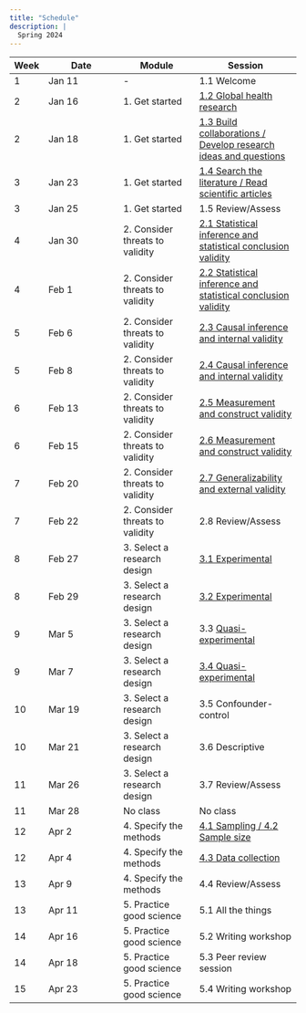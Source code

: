 ```yaml
---
title: "Schedule"
description: |
  Spring 2024
---
```


| Week | Date | Module | Session |
|- | --- | --- | ---- |
| 1 | Jan 11 | - | 1.1 Welcome |
| 2 | Jan 16 | 1. Get started | [1.2 Global health research](mod1.html#global-health-research) |
| 2 | Jan 18 | 1. Get started | [1.3 Build collaborations / Develop research ideas and questions](mod1.html#build-collaborations-develop-questions) |
| 3 | Jan 23 | 1. Get started | [1.4 Search the literature / Read scientific articles](mod1.html#search-the-literature-read-scientific-articles) |
| 3 | Jan 25 | 1. Get started | 1.5 Review/Assess |
| 4 | Jan 30 | 2. Consider threats to validity | [2.1 Statistical inference and statistical conclusion validity](mod2.html#and-2.2-statistical-inference-and-statistical-conclusion-validity) |
| 4 | Feb 1 | 2. Consider threats to validity | [2.2 Statistical inference and statistical conclusion validity](mod2.html#and-2.2-statistical-inference-and-statistical-conclusion-validity) |
| 5 | Feb 6 | 2. Consider threats to validity | [2.3 Causal inference and internal validity](mod2.html#and-2.4-causal-inference-and-internal-validity) |
| 5 | Feb 8 | 2. Consider threats to validity | [2.4 Causal inference and internal validity](mod2.html#and-2.4-causal-inference-and-internal-validity) |
| 6 | Feb 13 | 2. Consider threats to validity | [2.5 Measurement and construct validity](mod2.html#and-2.6-measurement-and-construct-validation) |
| 6 | Feb 15 | 2. Consider threats to validity | [2.6 Measurement and construct validity](mod2.html#and-2.6-measurement-and-construct-validation) |
| 7 | Feb 20 | 2. Consider threats to validity | [2.7 Generalizability and external validity](mod2.html#generalizability-and-external-validity) |
| 7 | Feb 22 | 2. Consider threats to validity | 2.8 Review/Assess |
| 8 | Feb 27 | 3. Select a research design | [3.1 Experimental](mod3.html#and-3.2-experimental) |
| 8 | Feb 29 | 3. Select a research design | [3.2 Experimental](mod3.html#and-3.2-experimental) |
| 9 | Mar 5 | 3. Select a research design | 3.3 [Quasi-experimental](mod3.html#quasi-experimental) |
| 9 | Mar 7 | 3. Select a research design | [3.4 Quasi-experimental](mod3.html#quasi-experimental) |
| 10 | Mar 19 | 3. Select a research design | 3.5 Confounder-control |
| 10 | Mar 21 | 3. Select a research design | 3.6 Descriptive |
| 11 | Mar 26 | 3. Select a research design | 3.7 Review/Assess |
| 11 | Mar 28 | No class | No class |
| 12 | Apr 2 | 4. Specify the methods | [4.1 Sampling / 4.2 Sample size](mod4.html#sampling) |
| 12 | Apr 4 | 4. Specify the methods | [4.3 Data collection](mod4.html#data-collection) |
| 13 | Apr 9 | 4. Specify the methods | 4.4 Review/Assess |
| 13 | Apr 11 | 5. Practice good science | 5.1 All the things |
| 14 | Apr 16 | 5. Practice good science | 5.2 Writing workshop |
| 14 | Apr 18 | 5. Practice good science | 5.3 Peer review session |
| 15 | Apr 23 | 5. Practice good science | 5.4 Writing workshop |

<!--
| 14 | Apr 16 | 5. Practice good science | 5.2 Peer review / Writing workshop (371) |
| 14 | Apr 18 | 5. Practice good science | 5.3 Peer review session (371 only) |
| 15 | Apr 23 | 5. Practice good science | 5.4 Writing workshop (371 only) |
-->
